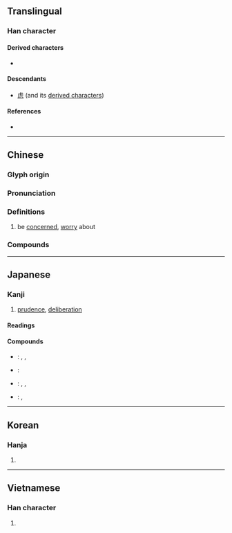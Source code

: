 {{also|虑}}
{{character info}}
==Translingual==

===Han character===
{{Han char|rn=61|rad=心|as=11|sn=15|four=21236|canj=YPWP|ids=⿸虍思}}

====Derived characters====
* {{l|mul|[[濾]], [[攄]], [[爈]], [[勴]], [[儢]], [[櫖]], [[藘]], [[鑢]], [[𠣊]], [[𡃖]], [[𡣭]], [[𡾅]], [[𢣿]], [[𣀞]], [[𤻱]], [[𥌠]], [[𥖼]], [[𥜜]], [[𥶌]], [[𥽜]], [[𦢛]], [[𧓻]], [[𧭜]], [[𧾧]], [[𪇸]]}}

====Descendants====
* [[虑]] (and its [[虑#Derived_characters|derived characters]])

====References====
* {{Han ref|kx=0399.340|dkj=11132|dj=0739.200|hdz=42342.020|uh=616E|ud=24942|bh=BC7B|bd=48251}}

----

==Chinese==
{{zh-forms|s=虑|alt=𫻖:ancient form in Bronze inscription}}

===Glyph origin===
{{Han etym}}

===Pronunciation===
{{zh-pron
|m=lǜ
|c=leoi6
|h=pfs=li
|md=lê̤ṳ
|mn=qz:līr/tp,xm:lū/kh,zz:lī
|mn-t=le6
|mc=y
|oc=y
|ma=
|cat=v
}}

===Definitions===
{{zh-hanzi}}

# be [[concerned]], [[worry]] about

===Compounds===
{{zh-der|慮猜|千慮一得|千慮一失|思慮|多慮|可慮|伯慮國|俗慮|不足為慮|困心衡慮|後顧之慮|心煩慮亂|慮無不周|憂慮|慮患|慮事|慮周行果|恐慮|念慮|後慮|不足慮|居安慮危|堪慮|千愁萬慮|分離焦慮|一致百慮|凝慮|淵思寂慮|掛慮|憔慮|疑慮|挂慮|深圖遠慮|殫精竭慮|無慮無憂|殫心竭慮|智慮|積慮|無思無慮|深思熟慮|研精靜慮|百慮一致|百慮|深思遠慮|機謀遠慮|朝不慮夕|熟慮|殫誠畢慮|煩慮|無憂無慮|無慮|深計遠慮|澄思寂慮|深識遠慮|深謀遠慮|無慮無思|洗心滌慮|盛必慮衰|殫思極慮|焦慮|深思極慮|殫精極慮|遠慮|輕慮淺謀|處心積慮|須慮|計深慮遠|警心滌慮|遠愁近慮|苦心焦慮|齋心滌慮|齊心滌慮|遷思迴慮|計行慮義|顧慮重重|顧慮|考慮|防微慮遠|遠慮深計|遠慮深思|遠圖長慮|過慮|謀慮深遠|計窮慮極|計慮|苦心積慮|人無遠慮，必有近憂}}

----

==Japanese==

===Kanji===
{{ja-kanji|grade=c|rs=心11}}

# [[prudence]], [[deliberation]]

====Readings====
{{ja-readings
|goon=ろ
|kanon=りょ
|kun=おもんぱか-る
}}

====Compounds====
{{der-top}}
* {{ja-r|遠慮|えんりょ}}: {{l|en|reserve}}, {{l|en|hesitate}}, {{l|en|restrain}}
* {{ja-r|考慮|こうりょ}}: {{l|en|consideration}}
* {{ja-r|憂慮|ゆうりょ}}: {{l|en|anxiety}}, {{l|en|fear}}, {{l|en|concern}}
* {{ja-r|配慮|はいりょ}}: {{l|en|concern}}, {{l|en|consideration}}
{{der-bottom}}

----

==Korean==

===Hanja===
{{ko-hanja|hangeul=[[려]]>[[여]]|eumhun=|rv=ryeo>yeo|mr=ryŏ>yŏ|y=lye>ye}}

# {{rfdef|ko|sort=心11}}

----

==Vietnamese==

===Han character===
{{vi-hantu|[[lự]], [[lo]], [[lợ]]|rs=心11}}

# {{rfdef|vi|sort=心11}}
